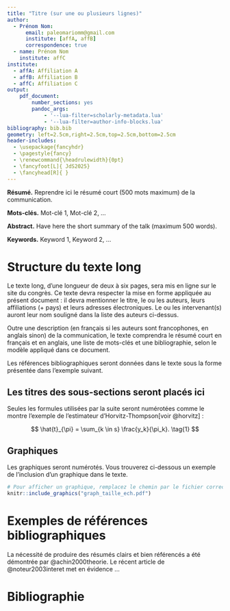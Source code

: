 ```yaml
---
title: "Titre (sur une ou plusieurs lignes)"
author:
  - Prénom Nom:
      email: paleomariomm@gmail.com
      institute: [affA, affB]
      correspondence: true
  - name: Prénom Nom
    institute: affC
institute:
  - affA: Affiliation A
  - affB: Affiliation B
  - affC: Affiliation C
output: 
    pdf_document:
        number_sections: yes
        pandoc_args:
            - '--lua-filter=scholarly-metadata.lua'
            - '--lua-filter=author-info-blocks.lua'
bibliography: bib.bib
geometry: left=2.5cm,right=2.5cm,top=2.5cm,bottom=2.5cm
header-includes:
  - \usepackage{fancyhdr}
  - \pagestyle{fancy}
  - \renewcommand{\headrulewidth}{0pt}
  - \fancyfoot[L]{ JdS2025}
  - \fancyhead[R]{ }
---
```


**Résumé.** Reprendre ici le résumé court (500 mots maximum) de la communication.

**Mots-clés.** Mot-clé 1, Mot-clé 2, ...

**Abstract.** Have here the short summary of the talk (maximum 500 words).

**Keywords.** Keyword 1, Keyword 2, ...

# Structure du texte long

Le texte long, d'une longueur de deux à six pages, sera mis en ligne sur le site du congrès. Ce texte devra respecter la mise en forme appliquée au présent document : il devra mentionner le titre, le ou les auteurs, leurs affiliations (+ pays) et leurs adresses électroniques. Le ou les intervenant(s) auront leur nom souligné dans la liste des auteurs ci-dessus. 

Outre une description (en français si les auteurs sont francophones, en anglais sinon) de la communication, le texte comprendra le résumé court en français et en anglais, une liste de mots-clés et une bibliographie, selon le modèle appliqué dans ce document.

Les références bibliographiques seront données dans le texte sous la forme présentée dans l'exemple suivant.

## Les titres des sous-sections seront placés ici

Seules les formules utilisées par la suite seront numérotées comme le montre l'exemple de l'estimateur d'Horvitz-Thompson[voir @horvitz] :

$$
\hat{t}_{\pi} = \sum_{k \in s} \frac{y_k}{\pi_k}. \tag{1}
$$

## Graphiques

Les graphiques seront numérotés. Vous trouverez ci-dessous un exemple de l'inclusion d'un graphique dans le texte.

```r
# Pour afficher un graphique, remplacez le chemin par le fichier correct
knitr::include_graphics("graph_taille_ech.pdf")
```


# Exemples de références bibliographiques

La nécessité de produire des résumés clairs et bien référencés a été démontrée par @achin2000theorie. Le récent article de @noteur2003interet met en évidence ...



# Bibliographie




